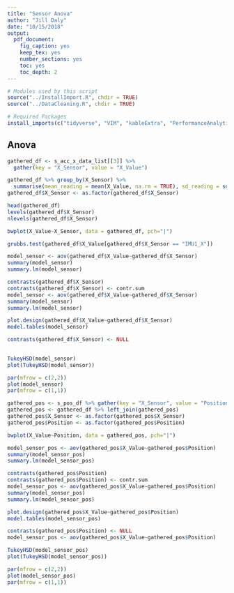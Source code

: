 ```yaml
---
title: "Sensor Anova"
author: "Jill Daly"
date: "10/15/2018"
output:
  pdf_document: 
    fig_caption: yes
    keep_tex: yes
    number_sections: yes
    toc: yes
    toc_depth: 2
---
```


```r
# Modules used by this script
source("../InstallImport.R", chdir = TRUE)
source("../DataCleaning.R", chdir = TRUE)

# Required Packages
install_imports(c("tidyverse", "VIM", "kableExtra", "PerformanceAnalytics", "Hmisc", "outliers")) 
```


## Anova

```r
gathered_df <- s_acc_x_data_list[[3]] %>% 
  gather(key = "X_Sensor", value = "X_Value")

gathered_df %>% group_by(X_Sensor) %>%
  summarise(mean_reading = mean(X_Value, na.rm = TRUE), sd_reading = sd(X_Value, na.rm = TRUE))
gathered_df$X_Sensor <- as.factor(gathered_df$X_Sensor)

head(gathered_df)
levels(gathered_df$X_Sensor)
nlevels(gathered_df$X_Sensor)

bwplot(X_Value~X_Sensor, data = gathered_df, pch="|")

grubbs.test(gathered_df$X_Value[gathered_df$X_Sensor == "IMU1_X"])

model_sensor <- aov(gathered_df$X_Value~gathered_df$X_Sensor)
summary(model_sensor)
summary.lm(model_sensor)

contrasts(gathered_df$X_Sensor)
contrasts(gathered_df$X_Sensor) <- contr.sum
model_sensor <- aov(gathered_df$X_Value~gathered_df$X_Sensor)
summary(model_sensor)
summary.lm(model_sensor)

plot.design(gathered_df$X_Value~gathered_df$X_Sensor)
model.tables(model_sensor)

contrasts(gathered_df$X_Sensor) <- NULL
 

TukeyHSD(model_sensor)
plot(TukeyHSD(model_sensor))

par(mfrow = c(2,2))
plot(model_sensor)
par(mfrow = c(1,1))
```



```r
gathered_pos <- s_pos_df %>% gather(key = "X_Sensor", value = "Position")
gathered_pos <- gathered_df %>% left_join(gathered_pos)
gathered_pos$X_Sensor <- as.factor(gathered_pos$X_Sensor)
gathered_pos$Position <- as.factor(gathered_pos$Position)

bwplot(X_Value~Position, data = gathered_pos, pch="|")

model_sensor_pos <- aov(gathered_pos$X_Value~gathered_pos$Position)
summary(model_sensor_pos)
summary.lm(model_sensor_pos)

contrasts(gathered_pos$Position)
contrasts(gathered_pos$Position) <- contr.sum
model_sensor_pos <- aov(gathered_pos$X_Value~gathered_pos$Position)
summary(model_sensor_pos)
summary.lm(model_sensor_pos)

plot.design(gathered_pos$X_Value~gathered_pos$Position)
model.tables(model_sensor_pos)

contrasts(gathered_pos$Position) <- NULL
model_sensor_pos <- aov(gathered_pos$X_Value~gathered_pos$Position)

TukeyHSD(model_sensor_pos)
plot(TukeyHSD(model_sensor_pos))

par(mfrow = c(2,2))
plot(model_sensor_pos)
par(mfrow = c(1,1))
```

